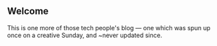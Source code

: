 ## Welcome

This is one more of those tech people's blog — one which was spun up once on a creative Sunday, and ~never updated since.
